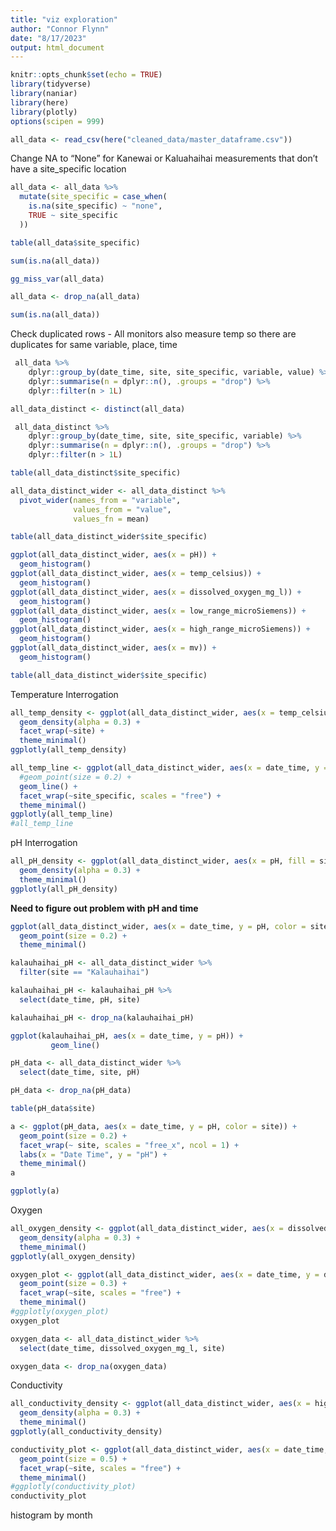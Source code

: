 ```yaml
---
title: "viz exploration"
author: "Connor Flynn"
date: "8/17/2023"
output: html_document
---
```


```r
knitr::opts_chunk$set(echo = TRUE)
library(tidyverse)
library(naniar)
library(here)
library(plotly)
options(scipen = 999)
```


```r
all_data <- read_csv(here("cleaned_data/master_dataframe.csv"))
```
Change NA to "None" for Kanewai or Kaluahaihai measurements that don't have a site_specific location

```r
all_data <- all_data %>%
  mutate(site_specific = case_when(
    is.na(site_specific) ~ "none",
    TRUE ~ site_specific
  ))
```


```r
table(all_data$site_specific)
```



```r
sum(is.na(all_data))
```

```r
gg_miss_var(all_data)
```
```r
all_data <- drop_na(all_data)
```


```r
sum(is.na(all_data))
```

Check duplicated rows
- All monitors also measure temp so there are duplicates for same variable, place, time

```r
 all_data %>%
    dplyr::group_by(date_time, site, site_specific, variable, value) %>%
    dplyr::summarise(n = dplyr::n(), .groups = "drop") %>%
    dplyr::filter(n > 1L)
```

```r
all_data_distinct <- distinct(all_data)
```


```r
 all_data_distinct %>%
    dplyr::group_by(date_time, site, site_specific, variable) %>%
    dplyr::summarise(n = dplyr::n(), .groups = "drop") %>%
    dplyr::filter(n > 1L)
```
```r
table(all_data_distinct$site_specific)
```




```r
all_data_distinct_wider <- all_data_distinct %>% 
  pivot_wider(names_from = "variable",
              values_from = "value",
              values_fn = mean)
```

```r
table(all_data_distinct_wider$site_specific)
```


```r
ggplot(all_data_distinct_wider, aes(x = pH)) +
  geom_histogram()
ggplot(all_data_distinct_wider, aes(x = temp_celsius)) +
  geom_histogram()
ggplot(all_data_distinct_wider, aes(x = dissolved_oxygen_mg_l)) +
  geom_histogram()
ggplot(all_data_distinct_wider, aes(x = low_range_microSiemens)) +
  geom_histogram()
ggplot(all_data_distinct_wider, aes(x = high_range_microSiemens)) +
  geom_histogram()
ggplot(all_data_distinct_wider, aes(x = mv)) +
  geom_histogram()
```


```r
table(all_data_distinct_wider$site_specific)
```


Temperature Interrogation


```r
all_temp_density <- ggplot(all_data_distinct_wider, aes(x = temp_celsius, fill = site_specific)) +
  geom_density(alpha = 0.3) +
  facet_wrap(~site) +
  theme_minimal()
ggplotly(all_temp_density)
```


```r
all_temp_line <- ggplot(all_data_distinct_wider, aes(x = date_time, y = temp_celsius, color = site)) +
  #geom_point(size = 0.2) +
  geom_line() +
  facet_wrap(~site_specific, scales = "free") +
  theme_minimal()
ggplotly(all_temp_line)
#all_temp_line
```




pH Interrogation

```r
all_pH_density <- ggplot(all_data_distinct_wider, aes(x = pH, fill = site)) +
  geom_density(alpha = 0.3) +
  theme_minimal()
ggplotly(all_pH_density)
```


**Need to figure out problem with pH and time**

```r
ggplot(all_data_distinct_wider, aes(x = date_time, y = pH, color = site)) +
  geom_point(size = 0.2) +
  theme_minimal()

```

```r
kalauhaihai_pH <- all_data_distinct_wider %>% 
  filter(site == "Kalauhaihai")

kalauhaihai_pH <- kalauhaihai_pH %>% 
  select(date_time, pH, site)

kalauhaihai_pH <- drop_na(kalauhaihai_pH)
```

```r
ggplot(kalauhaihai_pH, aes(x = date_time, y = pH)) +
         geom_line()
```


```r
pH_data <- all_data_distinct_wider %>% 
  select(date_time, site, pH)

pH_data <- drop_na(pH_data)
```

```r
table(pH_data$site)
```


```r
a <- ggplot(pH_data, aes(x = date_time, y = pH, color = site)) +
  geom_point(size = 0.2) +
  facet_wrap(~ site, scales = "free_x", ncol = 1) +
  labs(x = "Date Time", y = "pH") +
  theme_minimal()
a
```
```r
ggplotly(a)
```



Oxygen

```r
all_oxygen_density <- ggplot(all_data_distinct_wider, aes(x = dissolved_oxygen_mg_l, fill = site)) +
  geom_density(alpha = 0.3) +
  theme_minimal()
ggplotly(all_oxygen_density)
```

```r
oxygen_plot <- ggplot(all_data_distinct_wider, aes(x = date_time, y = dissolved_oxygen_mg_l, color = site)) +
  geom_point(size = 0.3) +
  facet_wrap(~site, scales = "free") +
  theme_minimal()
#ggplotly(oxygen_plot)
oxygen_plot
```

```r
oxygen_data <- all_data_distinct_wider %>% 
  select(date_time, dissolved_oxygen_mg_l, site)

oxygen_data <- drop_na(oxygen_data)
```




Conductivity

```r
all_conductivity_density <- ggplot(all_data_distinct_wider, aes(x = high_range_microSiemens, fill = site)) +
  geom_density(alpha = 0.3) +
  theme_minimal()
ggplotly(all_conductivity_density)
```

```r
conductivity_plot <- ggplot(all_data_distinct_wider, aes(x = date_time, y = high_range_microSiemens, color = site)) +
  geom_point(size = 0.5) +
  facet_wrap(~site, scales = "free") +
  theme_minimal()
#ggplotly(conductivity_plot)
conductivity_plot
```


histogram by month

